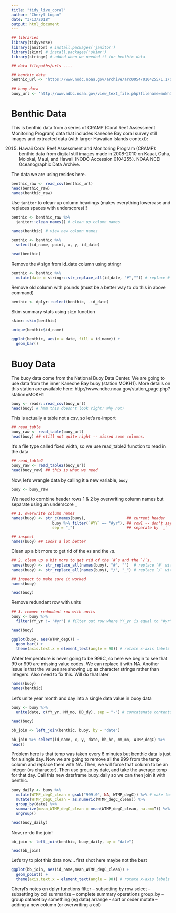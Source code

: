 ```yaml
---
title: "tidy_live_coral"
author: "Cheryl Logan"
date: "3/13/2018"
output: html_document
---
```


```r
## libraries
library(tidyverse)
library(janitor) # install.packages('janitor')
library(skimr) # install.packages('skimr')
library(stringr) # added when we needed it for benthic data

## data filepaths/urls ----

## benthic data
benthic_url <- 'https://www.nodc.noaa.gov/archive/arc0054/0104255/1.1/data/0-data/cd08/100308OaAla03m.CSV'

## buoy data
buoy_url <- 'http://www.ndbc.noaa.gov/view_text_file.php?filename=mokh1h2010.txt.gz&dir=data/historical/stdmet/'
```

# Benthic Data
This is benthic data from a series of CRAMP (Coral Reef Assessment Monitoring Program) data that includes Kaneohe Bay coral survey still images and extracted data (with larger Hawaiian Islands context):

2015. Hawaii Coral Reef Assessment and Monitoring Program (CRAMP): benthic data from digital still images made in 2008-2010 on Kauai, Oahu, Molokai, Maui, and Hawaii (NODC Accession 0104255). NOAA NCEI Oceanographic Data Archive.

The data we are using resides here.

```r
benthic_raw <- read_csv(benthic_url)
head(benthic_raw)
names(benthic_raw)
```
Use `janitor` to clean-up column headings (makes everything lowercase and replaces spaces with underscores)!!

```r
benthic <- benthic_raw %>% 
  janitor::clean_names() # clean up column names

names(benthic) # view new column names
```

```r
benthic <- benthic %>%
  select(id_name, point, x, y, id_date)

head(benthic)
```
Remove the # sign from id_date column using stringr
```r
benthic <- benthic %>%
  mutate(date = stringr::str_replace_all(id_date, "#","")) # replace # with nothing
```
Remove old column with pounds (must be a better way to do this in above command)
```r
benthic <- dplyr::select(benthic, -id_date)
```
Skim summary stats using `skim` function
```r
skimr::skim(benthic)
```
```r
unique(benthic$id_name)
```
```r
ggplot(benthic, aes(x = date, fill = id_name)) +
  geom_bar()
```
# Buoy Data
The buoy data come from the National Buoy Data Center. We are going to use data from the inner Kaneohe Bay buoy (station MOKH1). More details on this station are available here:
http://www.ndbc.noaa.gov/station_page.php?station=MOKH1

```r
buoy <- readr::read_csv(buoy_url)
head(buoy) # hmm this doesn't look right! Why not?
```
This is actually a table not a csv, so let's re-import
```r
## read_table
buoy_raw <- read_table(buoy_url)
head(buoy) ## still not quite right -- missed some columns. 
```
It's a file type called fixed width, so we use read_table2 function to read in the data
```r
## read_table2
buoy_raw <- read_table2(buoy_url)
head(buoy_raw) ## this is what we need
```

Now, let's wrangle data by calling it a new variable, `buoy`

```r
buoy <- buoy_raw
```

We need to combine header rows 1 & 2 by overwriting column names but separate using an underscore `_`
```r
## 1. overwrite column names
names(buoy) <- str_c(names(buoy),                  ## current header
                  buoy %>% filter(`#YY` == "#yr"), ## row1 -- don't say buoy[1,] 
                  sep = "_")                       ## separate by `_`

## inspect
names(buoy) ## Looks a lot better
```

Clean up a bit more to get rid of the `#`s and the `/`s. 

```r
## 2. clean up a bit more to get rid of the `#`s and the `/`s. 
names(buoy) <- str_replace_all(names(buoy), "#", "")  # replace `#` with nothing 
names(buoy) <- str_replace_all(names(buoy), "/", "_") # replace `/` with `_`

## inspect to make sure it worked
names(buoy)
```
```r
head(buoy)
```
Remove redundant row with units
```r
## 3. remove redundant row with units
buoy <- buoy %>%
  filter(YY_yr != "#yr") # filter out row where YY_yr is equal to "#yr"

head(buoy)
```


```r
ggplot(buoy, aes(WTMP_degC)) +
  geom_bar() +
  theme(axis.text.x = element_text(angle = 90)) # rotate x-axis labels 90 degrees
```
Water temperature is never going to be 999C, so here we begin to see that 99 or 999 are missing value codes. We can replace it with NA. Another issue is that the values are showing up as character strings rather than integers. Also need to fix this. Will do that later

```r
names(buoy)
names(benthic)
```
Let's unite year month and day into a single data value in buoy data

```r
buoy <- buoy %>%
  unite(date, c(YY_yr, MM_mo, DD_dy), sep = "-") # concatenate contents of 3 columns into one column to join the two datasets using a unique ID

head(buoy)
```
```r
bb_join <- left_join(benthic, buoy, by = "date")

bb_join %>% select(id_name, x, y, date, hh_hr, mm_mn, WTMP_degC) %>%
head()
```
Problem here is that temp was taken every 6 minutes but benthic data is just for a single day. Now we are going to remove all the 999 from the temp column and replace them with NA. Then, we will force that column to be an integer (vs character). Then use group by date, and take the average temp for that day. Call this new dataframe buoy_daily so we can then join it with benthic.

```r
buoy_daily <- buoy %>%
  mutate(WTMP_degC_clean = gsub("999.0", NA, WTMP_degC)) %>% # make temp column numeric
  mutate(WTMP_degC_clean = as.numeric(WTMP_degC_clean)) %>%
  group_by(date) %>%
  summarize(mean_WTMP_degC_clean = mean(WTMP_degC_clean, na.rm=T)) %>% # make
  ungroup()

head(buoy_daily)
```

Now, re-do the join!
```r
bb_join <- left_join(benthic, buoy_daily, by = "date")

head(bb_join)
```
Let's try to plot this data now... first shot here maybe not the best 
```r
ggplot(bb_join, aes(id_name,mean_WTMP_degC_clean)) +
  geom_point() +
  theme(axis.text.x = element_text(angle = 90)) # rotate x-axis labels 90 degrees

```
Cheryl's notes on dplyr functions
filter -- subsetting by row
select -- subsetting by col
summarize -- complete summary operations
group_by -- group dataset by something (eg data)
arrange -- sort or order
mutate -- adding a new column (or overwriting a col)
